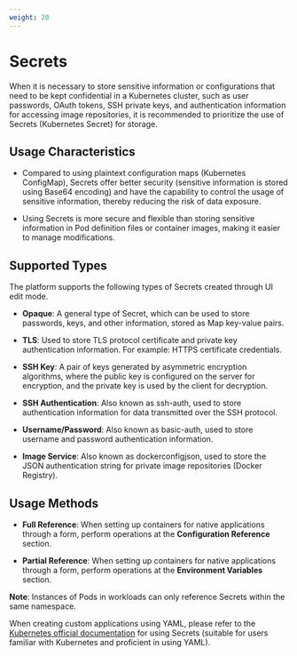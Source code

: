 ```yaml
---
weight: 20
---
```


# Secrets

When it is necessary to store sensitive information or configurations that need to be kept confidential in a Kubernetes cluster, such as user passwords, OAuth tokens, SSH private keys, and authentication information for accessing image repositories, it is recommended to prioritize the use of Secrets (Kubernetes Secret) for storage.

## Usage Characteristics

- Compared to using plaintext configuration maps (Kubernetes ConfigMap), Secrets offer better security (sensitive information is stored using Base64 encoding) and have the capability to control the usage of sensitive information, thereby reducing the risk of data exposure.

- Using Secrets is more secure and flexible than storing sensitive information in Pod definition files or container images, making it easier to manage modifications.

## Supported Types

The platform supports the following types of Secrets created through UI edit mode.

- **Opaque**: A general type of Secret, which can be used to store passwords, keys, and other information, stored as Map key-value pairs.

- **TLS**: Used to store TLS protocol certificate and private key authentication information. For example: HTTPS certificate credentials.

- **SSH Key**: A pair of keys generated by asymmetric encryption algorithms, where the public key is configured on the server for encryption, and the private key is used by the client for decryption.

- **SSH Authentication**: Also known as ssh-auth, used to store authentication information for data transmitted over the SSH protocol.

- **Username/Password**: Also known as basic-auth, used to store username and password authentication information.

- **Image Service**: Also known as dockerconfigjson, used to store the JSON authentication string for private image repositories (Docker Registry).

## Usage Methods

- **Full Reference**: When setting up containers for native applications through a form, perform operations at the **Configuration Reference** section.

- **Partial Reference**: When setting up containers for native applications through a form, perform operations at the **Environment Variables** section.

**Note**: Instances of Pods in workloads can only reference Secrets within the same namespace.

When creating custom applications using YAML, please refer to the [Kubernetes official documentation](https://kubernetes.io/docs/concepts/configuration/secret/#using-secrets) for using Secrets (suitable for users familiar with Kubernetes and proficient in using YAML).
